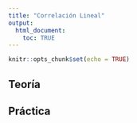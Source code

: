 ```yaml
---
title: "Correlación Lineal"
output: 
  html_document:
    toc: TRUE
---
```


```r
knitr::opts_chunk$set(echo = TRUE)
```

## Teoría

## Práctica

